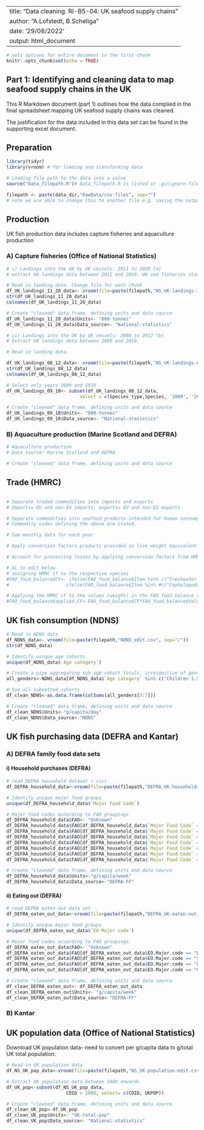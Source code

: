 
---
title: "Data cleaning. RI-B5-04: UK seafood supply chains"
author: "A.Lofstedt, B.Scheliga"
date: '29/08/2022'
output: html_document
---

```r
# sets options for entire document in the first chunk
knitr::opts_chunk$set(echo = TRUE)
```

## Part 1: Identifying and cleaning data to map seafood supply chains in the UK 

This R Markdown document (part 1) outlines how the data complied in the final spreadsheet mapping UK seafood supply chains was cleaned. 

The justification for the data included in this data set can be found in the supporting excel document.  

## Preparation

```r
library(tidyr)
library(vroom) # for loading and transforming data

```

```r
# Loading file path to the data into a value 
source("Data_filepath.R")# Data_filepath.R is listed in .gitignore-file. So, you will need to create that file yourself and provide your respected filepath using "data_dir <- [enter your here]"
```

```r
filepath <- paste(data_dir,"RawData/csv-files", sep="") 
# note we are able to change this to another file e.g. saving the output

```

## Production

UK fish production data includes capture fisheries and aquaculture production 

### A) Capture fisheries (Office of National Statistics)

```r

# i) Landings into the UK by UK vessels: 2011 to 2020 (a)
# extract UK landings data between 2011 and 2020. UK sea fisheries statistics  

# Read in landing data. Change file for each chunk 
df_UK_landings_11_20_data<- vroom(file=paste(filepath,"NS_UK-landings-11-20-edit.csv", sep="/"))
str(df_UK_landings_11_20_data)
colnames(df_UK_landings_11_20_data)

```

```r
# Create "cleaned" data frame, defining units and data source 
df_UK_landings_11_20_data$Units<- "000-tonnes"
df_UK_landings_11_20_data$Data_source<- "National-statistics"
```

```r

# ii) Landings into the UK by UK vessels: 2008 to 2012 (b)
# Extract UK landings data between 2009 and 2010. 

# Read in landing data. 

df_UK_landings_08_12_data<- vroom(file=paste(filepath,"NS_UK-landings-08-12-edit.csv", sep="/"))
str(df_UK_landings_08_12_data)
colnames(df_UK_landings_08_12_data)

# Select only years 2009 and 2010
df_UK_landings_09_10<- subset(df_UK_landings_08_12_data, 
                           select = c(Species_type,Species, '2009', '2010'))

```

```r
# Create "cleaned" data frame, defining units and data source 
df_UK_landings_09_10$Units<- "000-tonnes"
df_UK_landings_09_10$Data_source<- "National-statistics"
```

### B) Aquaculture production (Marine Scotland and DEFRA)

```r
# Aquaculture production 
# Data source: Marine Scotland and DEFRA

```

```r
# Create "cleaned" data frame, defining units and data source 
```

## Trade (HMRC)

```r

```

```r
# Separate traded commodities into imports and exports
# Imports= EU and non-EU imports; exports= EU and non-EU exports

```

```r
# Separate commodities into seafood products intended for human consumption and those unfit for human consumption. 
# Commodity codes defining the above are stated.
```

```r
# Sum monthly data for each year

```


```r
# Apply conversion factors products provided in live weight equivalent as it does not accounting for processing losses (if not, amount supplied is over-represented).

# Account for processing losses by applying conversion factors from HMRC

# AL to edit below
# assigning HMRC cf to the respective species 
#FAO_food_balance$CF<- ifelse(FAO_food_balance$Item %in% c("Freshwater #Fish", "Demersal Fish", "Pelagic Fish", "Marine Fish, Other"), 0.49,
#                     ifelse(FAO_food_balance$Item %in% #c("Cephalopods", "Crustaceans", "Molluscs, Other"), 0.28,1))

# Applying the HMRC cf to the values (weight) in the FAO food balance sheet
#FAO_food_balance$applied_CF<-FAO_food_balance$CF*FAO_food_balance$Value

```


## UK fish consumption (NDNS)

```r
# Read in NDNS data
df_NDNS_data<- vroom(file=paste(filepath,"NDNS_edit.csv", sep="/"))
str(df_NDNS_data)
```

```r
# Identify unique age cohorts
unique(df_NDNS_data$`Age category`)

# Create a pipe aggregating sub age cohort totals, irrespective of gender 
all_genders<-NDNS_data[df_NDNS_data$`Age category` %in% c("Children 1.5-3 years", "Children 4-10 years", "Children 11-18 years", "Adults 19-64 years", "Adults 65 years and over"), ]

# Sum all subsetted cohorts 
df_clean_NDNS<-as.data.frame(colSums(all_genders[3:7]))

```

```r
# Create "cleaned" data frame, defining units and data source 
df_clean_NDNS$Units<-"g/capita/day"
df_clean_NDNS$Data_source<-"NDNS"

```


## UK fish purchasing data (DEFRA and Kantar)

### A) DEFRA family food data sets

#### i) Household purchases (DEFRA)

```r
# read DEFRA household dataset (.csv)
df_DEFRA_household_data<-vroom(file=paste(filepath,"DEFRA_UK-households-edit.csv", sep="/"))

```


```r

# Identify unique major food groups
unique(df_DEFRA_household_data$`Major Food Code`)

# Major food codes according to FAO groupings
df_DEFRA_household_data$FAO<- "Unknown"
df_DEFRA_household_data$FAO[df_DEFRA_household_data$`Major Food Code` == "White fish, fresh, chilled or frozen"]<- "Demersal"
df_DEFRA_household_data$FAO[df_DEFRA_household_data$`Major Food Code` == "White fish, dried, salted or smoked"]<- "Demersal"
df_DEFRA_household_data$FAO[df_DEFRA_household_data$`Major Food Code` == "Shellfish"]<- "Shellfish"
df_DEFRA_household_data$FAO[df_DEFRA_household_data$`Major Food Code` == "Herrings and other blue fish, fresh, chilled or frozen"] <-"Pelagic"
df_DEFRA_household_data$FAO[df_DEFRA_household_data$`Major Food Code` == "Salmon, fresh, chilled or frozen"]<- "Pelagic"
df_DEFRA_household_data$FAO[df_DEFRA_household_data$`Major Food Code` == "Blue fish, dried or salted or smoked"]<- "Pelagic"
df_DEFRA_household_data$FAO[df_DEFRA_household_data$`Major Food Code` == "Salmon, tinned"]<- "Pelagic"
```


```r
# Create "cleaned" data frame, defining units and data source 
df_DEFRA_household_data$Units<-"g/capita/week"
df_DEFRA_household_data$Data_source<-"DEFRA-FF"

```

#### ii) Eating out (DEFRA)

```r
# read DEFRA eaten out data set
df_DEFRA_eaten_out_data<-vroom(file=paste(filepath,"DEFRA_UK-eaten-out-edit.csv", sep="/"))

```


```r

# Identify unique major food groups
unique(df_DEFRA_eaten_out_data$`EO Major code`)

# Major food codes according to FAO groupings.
df_DEFRA_eaten_out_data$FAO<- "Unknown"
df_DEFRA_eaten_out_data$FAO[df_DEFRA_eaten_out_data$EO.Major.code == "White fish"]<- "Demersal"
df_DEFRA_eaten_out_data$FAO[df_DEFRA_eaten_out_data$EO.Major.code == "Shellfish - without sauce or dressing (e.g. prawns, shrimps, oysters, crab)"]<- "Shellfish"
df_DEFRA_eaten_out_data$FAO[df_DEFRA_eaten_out_data$EO.Major.code == "Fatty fish"] <-"Pelagic"
df_DEFRA_eaten_out_data$FAO[df_DEFRA_eaten_out_data$EO.Major.code == "Kippers and other smoked fish (e.g. smoked salmon)"]<- "Pelagic"

```


```r
# Create "cleaned" data frame, defining units and data source
df_clean_DEFRA_eaten_out<- df_DEFRA_eaten_out_data
df_clean_DEFRA_eaten_out$Units<- "g/capita/week"
df_clean_DEFRA_eaten_out$Data_source<-"DEFRA-FF"

```

### B) Kantar 


## UK population data (Office of National Statistics)

Download UK population data- need to convert per g/capita data to g/total UK total population.

```r
# Read in UK population data 
df_NS_UK_pop_data<-vroom(file=paste(filepath,"NS_UK-population-edit.csv", sep="/"))
```

```r
# Extract UK population data between 2009 onwards
df_UK_pop<-subset(df_NS_UK_pop_data, 
                      CDID > 2008, select= c(CDID, UKPOP))

```

```r
# Create "cleaned" data frame, defining units and data source 
df_clean_UK_pop<-df_UK_pop
df_clean_UK_pop$Units<- "UK-total-pop"
df_clean_UK_pop$Data_source<- "National-statistics"
```


